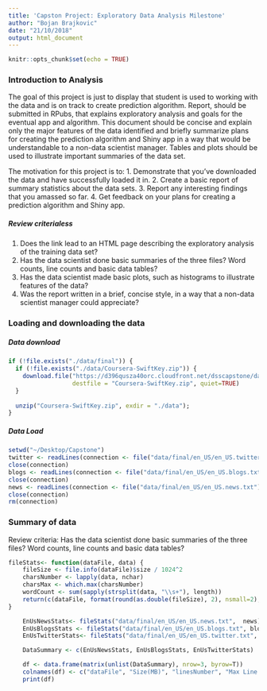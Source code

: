 ```yaml
---
title: 'Capston Project: Exploratory Data Analysis Milestone'
author: "Bojan Brajkovic"
date: "21/10/2018"
output: html_document
---
```


```r
knitr::opts_chunk$set(echo = TRUE)
```

### Introduction to Analysis

The goal of this project is just to display that student is used to working with the data and is on track to create prediction algorithm. Report, should be submitted in RPubs, that explains exploratory analysis and goals for the eventual app and algorithm. This document should be concise and explain only the major features of the data identified and briefly summarize plans for creating the prediction algorithm and Shiny app in a way that would be understandable to a non-data scientist manager. Tables and plots should be used to illustrate important summaries of the data set. 

The motivation for this project is to: 
1. Demonstrate that you’ve downloaded the data and have successfully loaded it in.
2. Create a basic report of summary statistics about the data sets.
3. Report any interesting findings that you amassed so far.
4. Get feedback on your plans for creating a prediction algorithm and Shiny app.

##### Review criterialess
1. Does the link lead to an HTML page describing the exploratory analysis of the training data set?
2. Has the data scientist done basic summaries of the three files? Word counts, line counts and basic data tables?
3. Has the data scientist made basic plots, such as histograms to illustrate features of the data?
4. Was the report written in a brief, concise style, in a way that a non-data scientist manager could appreciate?

### Loading and downloading the data

##### Data download
``` r
if (!file.exists("./data/final")) {
  if (!file.exists("./data/Coursera-SwiftKey.zip")) {
    download.file("https://d396qusza40orc.cloudfront.net/dsscapstone/dataset/Coursera-SwiftKey.zip",
                  destfile = "Coursera-SwiftKey.zip", quiet=TRUE)
  }
  
  unzip("Coursera-SwiftKey.zip", exdir = "./data");
}
```

##### Data Load
```r
setwd("~/Desktop/Capstone")
twitter <- readLines(connection <- file("data/final/en_US/en_US.twitter.txt"), encoding = "UTF-8", skipNul = TRUE)
close(connection)
blogs <- readLines(connection <- file("data/final/en_US/en_US.blogs.txt"), encoding = "UTF-8", skipNul = TRUE)
close(connection)
news <- readLines(connection <- file("data/final/en_US/en_US.news.txt"), encoding = "UTF-8", skipNul = TRUE)
close(connection)
rm(connection)
```

### Summary of data

Review criteria: Has the data scientist done basic summaries of the three files? Word counts, line counts and basic data tables?

```r
fileStats<- function(dataFile, data) {
    fileSize <- file.info(dataFile)$size / 1024^2
    charsNumber <- lapply(data, nchar)
    charsMax <- which.max(charsNumber)
    wordCount <- sum(sapply(strsplit(data, "\\s+"), length))
    return(c(dataFile, format(round(as.double(fileSize), 2), nsmall=2), length(data), charsMax, wordCount))
}

    EnUsNewsStats<- fileStats("data/final/en_US/en_US.news.txt",  news)
    EnUsBlogsStats <- fileStats("data/final/en_US/en_US.blogs.txt", blogs)
    EnUsTwitterStats<- fileStats("data/final/en_US/en_US.twitter.txt", twitter)

    DataSummary <- c(EnUsNewsStats, EnUsBlogsStats, EnUsTwitterStats)

    df <- data.frame(matrix(unlist(DataSummary), nrow=3, byrow=T))
    colnames(df) <- c("dataFile", "Size(MB)", "linesNumber", "Max Line Length", "WordCount")
    print(df)
```
